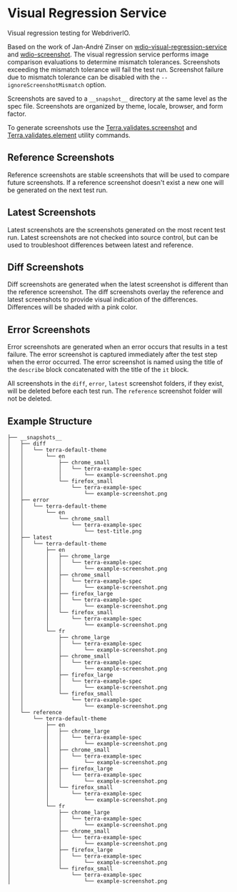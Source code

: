 
# Visual Regression Service

Visual regression testing for WebdriverIO.

Based on the work of Jan-André Zinser on [wdio-visual-regression-service](https://github.com/zinserjan/wdio-visual-regression-service) and [wdio-screenshot](https://github.com/zinserjan/wdio-screenshot). The visual regression service performs image comparison evaluations to determine mismatch tolerances. Screenshots exceeding the mismatch tolerance will fail the test run. Screenshot failure due to mismatch tolerance can be disabled with the `--ignoreScreenshotMismatch` option.

Screenshots are saved to a `__snapshot__` directory at the same level as the spec file. Screenshots are organized by theme, locale, browser, and form factor.

To generate screenshots use the [Terra.validates.screenshot](../about#terravalidatesscreenshot) and [Terra.validates.element](../about#terravalidateselement) utility commands.

## Reference Screenshots

Reference screenshots are stable screenshots that will be used to compare future screenshots. If a reference screenshot doesn't exist a new one will be generated on the next test run.

## Latest Screenshots

Latest screenshots are the screenshots generated on the most recent test run. Latest screenshots are not checked into source control, but can be used to troubleshoot differences between latest and reference.

## Diff Screenshots

Diff screenshots are generated when the latest screenshot is different than the reference screenshot. The diff screenshots overlay the reference and latest screenshots to provide visual indication of the differences. Differences will be shaded with a pink color.

## Error Screenshots

Error screenshots are generated when an error occurs that results in a test failure. The error screenshot is captured immediately after the test step when the error occurred. The error screenshot is named using the title of the `describe` block concatenated with the title of the `it` block.

<Notice variant="important" ariaLevel="3">

  All screenshots in the `diff`, `error`, `latest` screenshot folders, if they exist, will be deleted before each test run. The `reference` screenshot folder will not be deleted.

</Notice>

## Example Structure

```
├── __snapshots__
│   ├── diff
│   │   └── terra-default-theme
│   │       └── en
│   │           ├── chrome_small
│   │           │   └── terra-example-spec
│   │           │       └── example-screenshot.png
│   │           └── firefox_small
│   │               └── terra-example-spec
│   │                   └── example-screenshot.png
│   ├── error
│   │   └── terra-default-theme
│   │       └── en
│   │           └── chrome_small
│   │               └── terra-example-spec
│   │                   └── test-title.png
│   ├── latest
│   │   └── terra-default-theme
│   │       ├── en
│   │       │   ├── chrome_large
│   │       │   │   └── terra-example-spec
│   │       │   │       └── example-screenshot.png
│   │       │   ├── chrome_small
│   │       │   │   └── terra-example-spec
│   │       │   │       └── example-screenshot.png
│   │       │   ├── firefox_large
│   │       │   │   └── terra-example-spec
│   │       │   │       └── example-screenshot.png
│   │       │   └── firefox_small
│   │       │       └── terra-example-spec
│   │       │           └── example-screenshot.png
│   │       └── fr
│   │           ├── chrome_large
│   │           │   └── terra-example-spec
│   │           │       └── example-screenshot.png
│   │           ├── chrome_small
│   │           │   └── terra-example-spec
│   │           │       └── example-screenshot.png
│   │           ├── firefox_large
│   │           │   └── terra-example-spec
│   │           │       └── example-screenshot.png
│   │           └── firefox_small
│   │               └── terra-example-spec
│   │                   └── example-screenshot.png
│   └── reference
│       └── terra-default-theme
│           ├── en
│           │   ├── chrome_large
│           │   │   └── terra-example-spec
│           │   │       └── example-screenshot.png
│           │   ├── chrome_small
│           │   │   └── terra-example-spec
│           │   │       └── example-screenshot.png
│           │   ├── firefox_large
│           │   │   └── terra-example-spec
│           │   │       └── example-screenshot.png
│           │   └── firefox_small
│           │       └── terra-example-spec
│           │           └── example-screenshot.png
│           └── fr
│               ├── chrome_large
│               │   └── terra-example-spec
│               │       └── example-screenshot.png
│               ├── chrome_small
│               │   └── terra-example-spec
│               │       └── example-screenshot.png
│               ├── firefox_large
│               │   └── terra-example-spec
│               │       └── example-screenshot.png
│               └── firefox_small
│                   └── terra-example-spec
│                       └── example-screenshot.png
```
